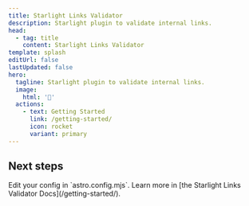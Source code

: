 ```yaml
---
title: Starlight Links Validator
description: Starlight plugin to validate internal links.
head:
  - tag: title
    content: Starlight Links Validator
template: splash
editUrl: false
lastUpdated: false
hero:
  tagline: Starlight plugin to validate internal links.
  image:
    html: '🦺'
  actions:
    - text: Getting Started
      link: /getting-started/
      icon: rocket
      variant: primary
---
```



## Next steps

<CardGrid stagger>
  <Card title="Configure the plugin" icon="setting">
    Edit your config in `astro.config.mjs`.
  </Card>
  <Card title="Read the docs" icon="open-book">
    Learn more in [the Starlight Links Validator Docs](/getting-started/).
  </Card>
</CardGrid>
